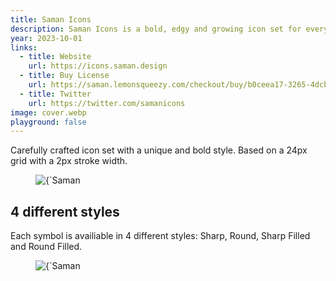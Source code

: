 ```yaml
---
title: Saman Icons
description: Saman Icons is a bold, edgy and growing icon set for everyone.
year: 2023-10-01
links:
  - title: Website
    url: https://icons.saman.design
  - title: Buy License
    url: https://saman.lemonsqueezy.com/checkout/buy/b0ceea17-3265-4dcb-83af-7f83b1b34d96
  - title: Twitter
    url: https://twitter.com/samanicons
image: cover.webp
playground: false
---
```


Carefully crafted icon set with a unique and bold style. Based on a 24px grid with a 2px stroke width. 

<figure>
  <Image 
    src={`/projects/saman-icons/sc1.webp`}
    alt={`Saman Icons - Example of icons`}
    width={1920}
    height={305}
    className='bg-zinc-50'
  />
</figure>

## 4 different styles
Each symbol is availiable in 4 different styles: Sharp, Round, Sharp Filled and Round Filled.

<figure>
  <Image 
    src={`/projects/saman-icons/sc2.webp`}
    alt={`Saman Icons - 4 different styles`}
    width={1920}
    height={305}
    className='bg-zinc-50'
  />
</figure>